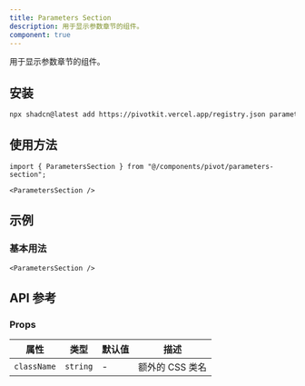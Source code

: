 ```yaml
---
title: Parameters Section
description: 用于显示参数章节的组件。
component: true
---
```


用于显示参数章节的组件。

<ComponentPreview name="parameters-section-demo" />

## 安装

```bash
npx shadcn@latest add https://pivotkit.vercel.app/registry.json parameters-section
```

## 使用方法

```tsx
import { ParametersSection } from "@/components/pivot/parameters-section";
```

```tsx
<ParametersSection />
```

## 示例

### 基本用法

```tsx
<ParametersSection />
```

## API 参考

### Props

| 属性        | 类型     | 默认值 | 描述            |
| ----------- | -------- | ------ | --------------- |
| `className` | `string` | -      | 额外的 CSS 类名 |
